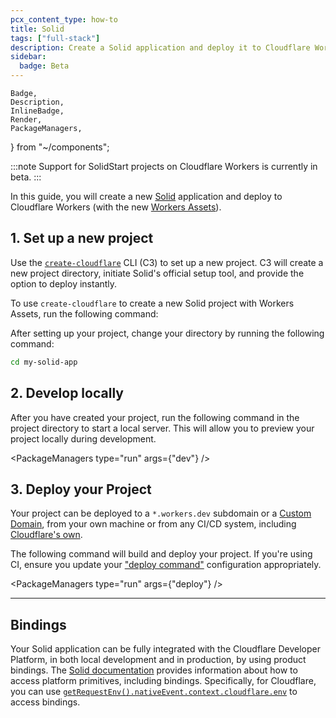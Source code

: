 ```yaml
---
pcx_content_type: how-to
title: Solid
tags: ["full-stack"]
description: Create a Solid application and deploy it to Cloudflare Workers with Workers Assets.
sidebar:
  badge: Beta
---
```


	Badge,
	Description,
	InlineBadge,
	Render,
	PackageManagers,
} from "~/components";

:::note
Support for SolidStart projects on Cloudflare Workers is currently in beta.
:::

In this guide, you will create a new [Solid](https://www.solidjs.com/) application and deploy to Cloudflare Workers (with the new [Workers Assets](/workers/static-assets/)).

## 1. Set up a new project

Use the [`create-cloudflare`](https://www.npmjs.com/package/create-cloudflare) CLI (C3) to set up a new project. C3 will create a new project directory, initiate Solid's official setup tool, and provide the option to deploy instantly.

To use `create-cloudflare` to create a new Solid project with Workers Assets, run the following command:

<PackageManagers
	type="create"
	pkg="cloudflare@latest"
	args="my-solid-app --framework=solid --experimental"
/>

After setting up your project, change your directory by running the following command:

```sh
cd my-solid-app
```

## 2. Develop locally

After you have created your project, run the following command in the project directory to start a local server. This will allow you to preview your project locally during development.

<PackageManagers type="run" args={"dev"} />

## 3. Deploy your Project

Your project can be deployed to a `*.workers.dev` subdomain or a [Custom Domain](/workers/configuration/routing/custom-domains/), from your own machine or from any CI/CD system, including [Cloudflare's own](/workers/ci-cd/builds/).

The following command will build and deploy your project. If you're using CI, ensure you update your ["deploy command"](/workers/ci-cd/builds/configuration/#build-settings) configuration appropriately.

<PackageManagers type="run" args={"deploy"} />

---

## Bindings

Your Solid application can be fully integrated with the Cloudflare Developer Platform, in both local development and in production, by using product bindings. The [Solid documentation](https://docs.solidjs.com/reference/server-utilities/get-request-event) provides information about how to access platform primitives, including bindings. Specifically, for Cloudflare, you can use [`getRequestEnv().nativeEvent.context.cloudflare.env`](https://docs.solidjs.com/solid-start/advanced/request-events#nativeevent) to access bindings.

<Render file="frameworks-bindings" />
